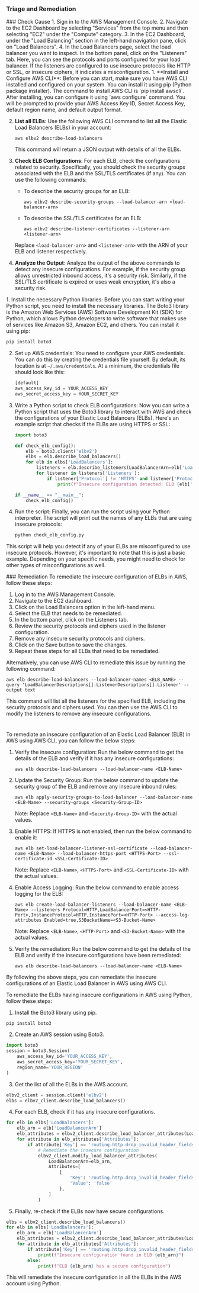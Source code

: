 
### Triage and Remediation
<Tabs>

<Tab title='Cause'>
### Check Cause
<AccordionGroup>
<Accordion title='Using Console' defaultOpen='true'>
1. Sign in to the AWS Management Console.
2. Navigate to the EC2 Dashboard by selecting "Services" from the top menu and then selecting "EC2" under the "Compute" category.
3. In the EC2 Dashboard, under the "Load Balancing" section in the left-hand navigation pane, click on "Load Balancers".
4. In the Load Balancers page, select the load balancer you want to inspect. In the bottom panel, click on the "Listeners" tab. Here, you can see the protocols and ports configured for your load balancer. If the listeners are configured to use insecure protocols like HTTP or SSL, or insecure ciphers, it indicates a misconfiguration.
</Accordion>

<Accordion title='Using CLI'>
1. **Install and Configure AWS CLI**: Before you can start, make sure you have AWS CLI installed and configured on your system. You can install it using pip (Python package installer). The command to install AWS CLI is `pip install awscli`. After installing, you can configure it using `aws configure` command. You will be prompted to provide your AWS Access Key ID, Secret Access Key, default region name, and default output format.

2. **List all ELBs**: Use the following AWS CLI command to list all the Elastic Load Balancers (ELBs) in your account:

    ```
    aws elbv2 describe-load-balancers
    ```

    This command will return a JSON output with details of all the ELBs.

3. **Check ELB Configurations**: For each ELB, check the configurations related to security. Specifically, you should check the security groups associated with the ELB and the SSL/TLS certificates (if any). You can use the following commands:

    - To describe the security groups for an ELB:

        ```
        aws elbv2 describe-security-groups --load-balancer-arn <load-balancer-arn>
        ```

    - To describe the SSL/TLS certificates for an ELB:

        ```
        aws elbv2 describe-listener-certificates --listener-arn <listener-arn>
        ```

    Replace `<load-balancer-arn>` and `<listener-arn>` with the ARN of your ELB and listener respectively.

4. **Analyze the Output**: Analyze the output of the above commands to detect any insecure configurations. For example, if the security group allows unrestricted inbound access, it's a security risk. Similarly, if the SSL/TLS certificate is expired or uses weak encryption, it's also a security risk.
</Accordion>

<Accordion title='Using Python'>
1. Install the necessary Python libraries: Before you can start writing your Python script, you need to install the necessary libraries. The Boto3 library is the Amazon Web Services (AWS) Software Development Kit (SDK) for Python, which allows Python developers to write software that makes use of services like Amazon S3, Amazon EC2, and others. You can install it using pip:

   ```python
   pip install boto3
   ```

2. Set up AWS credentials: You need to configure your AWS credentials. You can do this by creating the credentials file yourself. By default, its location is at `~/.aws/credentials`. At a minimum, the credentials file should look like this:

   ```python
   [default]
   aws_access_key_id = YOUR_ACCESS_KEY
   aws_secret_access_key = YOUR_SECRET_KEY
   ```

3. Write a Python script to check ELB configurations: Now you can write a Python script that uses the Boto3 library to interact with AWS and check the configurations of your Elastic Load Balancers (ELBs). Here's an example script that checks if the ELBs are using HTTPS or SSL:

   ```python
   import boto3

   def check_elb_config():
       elb = boto3.client('elbv2')
       elbs = elb.describe_load_balancers()
       for elb in elbs['LoadBalancers']:
           listeners = elb.describe_listeners(LoadBalancerArn=elb['LoadBalancerArn'])
           for listener in listeners['Listeners']:
               if listener['Protocol'] != 'HTTPS' and listener['Protocol'] != 'SSL':
                   print(f"Insecure configuration detected: ELB {elb['LoadBalancerName']} is using {listener['Protocol']}")

   if __name__ == "__main__":
       check_elb_config()
   ```

4. Run the script: Finally, you can run the script using your Python interpreter. The script will print out the names of any ELBs that are using insecure protocols:

   ```python
   python check_elb_config.py
   ```

This script will help you detect if any of your ELBs are misconfigured to use insecure protocols. However, it's important to note that this is just a basic example. Depending on your specific needs, you might need to check for other types of misconfigurations as well.
</Accordion>

</AccordionGroup>
</Tab>
<Tab title='Remediation'>
### Remediation

<AccordionGroup>
<Accordion title='Using Console' defaultOpen='true'>
To remediate the insecure configuration of ELBs in AWS, follow these steps:

1. Log in to the AWS Management Console.
2. Navigate to the EC2 dashboard.
3. Click on the Load Balancers option in the left-hand menu.
4. Select the ELB that needs to be remediated.
5. In the bottom panel, click on the Listeners tab.
6. Review the security protocols and ciphers used in the listener configuration.
7. Remove any insecure security protocols and ciphers.
8. Click on the Save button to save the changes.
9. Repeat these steps for all ELBs that need to be remediated.

Alternatively, you can use AWS CLI to remediate this issue by running the following command:

```
aws elb describe-load-balancers --load-balancer-names <ELB_NAME> --query 'LoadBalancerDescriptions[].ListenerDescriptions[].Listener' --output text
```

This command will list all the listeners for the specified ELB, including the security protocols and ciphers used. You can then use the AWS CLI to modify the listeners to remove any insecure configurations.

#
</Accordion>

<Accordion title='Using CLI'>
To remediate an insecure configuration of an Elastic Load Balancer (ELB) in AWS using AWS CLI, you can follow the below steps:

1. Verify the insecure configuration: 
   Run the below command to get the details of the ELB and verify if it has any insecure configurations:
   ```
   aws elb describe-load-balancers --load-balancer-name <ELB-Name>
   ```

2. Update the Security Group:
   Run the below command to update the security group of the ELB and remove any insecure inbound rules:
   ```
   aws elb apply-security-groups-to-load-balancer --load-balancer-name <ELB-Name> --security-groups <Security-Group-ID>
   ```

   Note: Replace `<ELB-Name>` and `<Security-Group-ID>` with the actual values.

3. Enable HTTPS:
   If HTTPS is not enabled, then run the below command to enable it:
   ```
   aws elb set-load-balancer-listener-ssl-certificate --load-balancer-name <ELB-Name> --load-balancer-https-port <HTTPS-Port> --ssl-certificate-id <SSL-Certificate-ID>
   ```

   Note: Replace `<ELB-Name>`, `<HTTPS-Port>` and `<SSL-Certificate-ID>` with the actual values.

4. Enable Access Logging:
   Run the below command to enable access logging for the ELB:
   ```
   aws elb create-load-balancer-listeners --load-balancer-name <ELB-Name> --listeners Protocol=HTTP,LoadBalancerPort=<HTTP-Port>,InstanceProtocol=HTTP,InstancePort=<HTTP-Port> --access-log-attributes Enabled=true,S3BucketName=<S3-Bucket-Name>
   ```

   Note: Replace `<ELB-Name>`, `<HTTP-Port>` and `<S3-Bucket-Name>` with the actual values.

5. Verify the remediation:
   Run the below command to get the details of the ELB and verify if the insecure configurations have been remediated:
   ```
   aws elb describe-load-balancers --load-balancer-name <ELB-Name>
   ``` 

By following the above steps, you can remediate the insecure configurations of an Elastic Load Balancer in AWS using AWS CLI.
</Accordion>

<Accordion title='Using Python'>
To remediate the ELBs having insecure configurations in AWS using Python, follow these steps:

1. Install the Boto3 library using pip.

```
pip install boto3
```

2. Create an AWS session using Boto3.

```python
import boto3
session = boto3.Session(
    aws_access_key_id='YOUR_ACCESS_KEY',
    aws_secret_access_key='YOUR_SECRET_KEY',
    region_name='YOUR_REGION'
)
```

3. Get the list of all the ELBs in the AWS account.

```python
elbv2_client = session.client('elbv2')
elbs = elbv2_client.describe_load_balancers()
```

4. For each ELB, check if it has any insecure configurations.

```python
for elb in elbs['LoadBalancers']:
    elb_arn = elb['LoadBalancerArn']
    elb_attributes = elbv2_client.describe_load_balancer_attributes(LoadBalancerArn=elb_arn)
    for attribute in elb_attributes['Attributes']:
        if attribute['Key'] == 'routing.http.drop_invalid_header_fields.enabled' and attribute['Value'] == 'true':
            # Remediate the insecure configuration
            elbv2_client.modify_load_balancer_attributes(
                LoadBalancerArn=elb_arn,
                Attributes=[
                    {
                        'Key': 'routing.http.drop_invalid_header_fields.enabled',
                        'Value': 'false'
                    },
                ]
            )
```

5. Finally, re-check if the ELBs now have secure configurations.

```python
elbs = elbv2_client.describe_load_balancers()
for elb in elbs['LoadBalancers']:
    elb_arn = elb['LoadBalancerArn']
    elb_attributes = elbv2_client.describe_load_balancer_attributes(LoadBalancerArn=elb_arn)
    for attribute in elb_attributes['Attributes']:
        if attribute['Key'] == 'routing.http.drop_invalid_header_fields.enabled' and attribute['Value'] == 'true':
            print(f"Insecure configuration found in ELB {elb_arn}")
        else:
            print(f"ELB {elb_arn} has a secure configuration")
```

This will remediate the insecure configuration in all the ELBs in the AWS account using Python.
</Accordion>

</AccordionGroup>
</Tab>
</Tabs>
